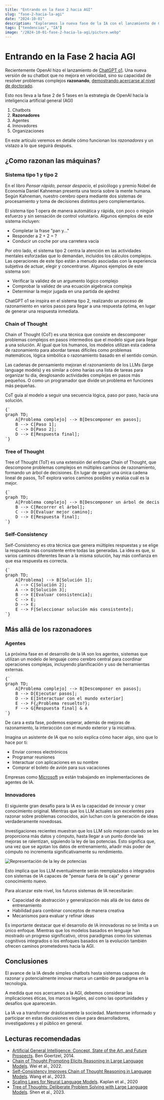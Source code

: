 ```yaml
---
title: "Entrando en la Fase 2 hacia AGI"
slug: "fase-2-hacia-la-agi"
date: "2024-10-01"
description: "Exploramos la nueva fase de la IA con el lanzamiento de ChatGPT o1, analizando cómo los sistemas de razonamiento avanzado están acercando la tecnología a la Inteligencia Artificial General (AGI). Descubre las técnicas clave como Chain of Thought y Tree of Thought, y vislumbra el futuro de los agentes de IA e innovadores."
tags: ["tendencias", "IA"]
image: "/2024-10-01-fase-2-hacia-la-agi/picture.webp"
---
```


# Entrando en la Fase 2 hacia AGI

Recientemente OpenAI hizo el lanzamiento de [ChatGPT o1](https://openai.com/index/introducing-openai-o1-preview/). Una nueva versión de su chatbot que no mejora en velocidad, sino su capacidad de resolver problemas complejos **razonando**, [demostrando acercarse al nivel de doctorado](https://openai.com/index/learning-to-reason-with-llms/).

Esto nos lleva a la fase 2 de 5 fases en la estrategia de OpenAI hacia la inteligencia artificial general (AGI)

1. Chatbots
2. **Razonadores**
3. Agentes
4. Innovadores
5. Organizaciones

En este artículo veremos en detalle cómo funcionan los *razonadores* y un vistazo a lo que seguirá después.

## ¿Como razonan las máquinas?

### Sistema tipo 1 y tipo 2

En el libro *Pensar rápido, pensar despacio*, el psicólogo y premio Nobel de Economía Daniel Kahneman presenta una teoría sobre la mente humana. Según Kahneman, nuestro cerebro opera mediante dos sistemas de procesamiento y toma de decisiones distintos pero complementarios. 

El sistema tipo 1 opera de manera automática y rápida, con poco o ningún esfuerzo y sin sensación de control voluntario. Algunos ejemplos de este sistema incluyen:

- Completar la frase "pan y..."
- Responder a 2 + 2 = ?
- Conducir un coche por una carretera vacía

Por otro lado, el sistema tipo 2 centra la atención en las actividades mentales esforzadas que lo demandan, incluidos los cálculos complejos. Las operaciones de este tipo están a menudo asociadas con la experiencia subjetiva de actuar, elegir y concentrarse. Algunos ejemplos de este sistema son:

- Verificar la validez de un argumento lógico complejo
- Comprobar la validez de una ecuación algebraica compleja
- Determinar la mejor jugada en una partida de ajedrez

ChatGPT o1 se inspira en el sistema tipo 2, realizando un proceso de razonamiento en varios pasos para llegar a una respuesta óptima, en lugar de generar una respuesta inmediata.

### Chain of Thought

Chain of Thought (CoT) es una técnica que consiste en descomponer problemas complejos en pasos intermedios que el modelo sigue para llegar a una solución. Al igual que los humanos, los modelos utilizan esta cadena de razonamiento para abordar tareas difíciles como problemas matemáticos, lógica simbólica o razonamiento basado en el sentido común.

Las cadenas de pensamiento mejoran el razonamiento de los LLMs (large language models) y es similar a cómo harías una lista de tareas para organizar tu día, desglosando actividades complejas en pasos más pequeños. O como un programador que divide un problema en funciones más pequeñas.

CoT guía al modelo a seguir una secuencia lógica, paso por paso, hacia una solución.

<pre className="mermaid">{`
graph TD;
    A[Problema complejo] --> B[Descomponer en pasos];
    B --> C[Paso 1];
    C --> D[Paso 2];
    D --> E[Respuesta final];
`}</pre>

### Tree of Thought

Tree of Thought (ToT) es una extensión del enfoque Chain of Thought, que descompone problemas complejos en múltiples caminos de razonamiento, formando un árbol de decisiones. En lugar de seguir una única cadena lineal de pasos, ToT explora varios caminos posibles y evalúa cuál es la mejor.

<pre className="mermaid">{`
graph TD;
    A[Problema complejo] --> B[Descomponer un árbol de decisión];
    B --> C[Recorrer el árbol];
    C --> D[Evaluar mejor camino];
    D --> E[Respuesta final];
`}</pre>

### Self-Consistency

Self-Consistency es otra técnica que genera múltiples respuestas y se elige la respuesta más consistente entre todas las generadas. La idea es que, si varios caminos diferentes llevan a la misma solución, hay más confianza en que esa respuesta es correcta.

<pre className="mermaid">{`
graph TD;
    A[Problema] --> B[Solución 1];
    A --> C[Solución 2];
    A --> D[Solución 3];
    B --> E[Evaluar consistencia];
    C --> E;
    D --> E;
    E --> F[Seleccionar solución más consistente];
`}</pre>

## Más allá de los razonadores

### Agentes

La próxima fase en el desarrollo de la IA son los agentes, sistemas que utilizan un modelo de lenguaje como cerebro central para coordinar operaciones complejas, incluyendo planificación y uso de herramientas externas.

<pre className="mermaid">{`
graph TD;
    A[Problema complejo] --> B[Descomponer en pasos];
    B --> D[Ejecutar pasos];
    D --> E[Interactuar con el mundo exterior]
    E --> F{¿Problema resuelto?};
    F --> G[Respuesta final] & A
`}</pre>

De cara a esta fase, podemos esperar, además de mejoras de razonamiento, la interacción con el mundo exterior y la iniciativa.

Imagina un asistente de IA que no solo explica cómo hacer algo, sino que lo hace por ti:

- Enviar correos electrónicos
- Programar reuniones
- Interactuar con aplicaciones en su nombre
- Comprar el boleto de avión para sus vacaciones

Empresas como [Microsoft](https://github.com/microsoft/autogen) ya están trabajando en implementaciones de agentes de IA.

### Innovadores

El siguiente gran desafío para la IA es la capacidad de innovar y crear conocimiento original. Mientras que los LLM actuales son excelentes para razonar sobre problemas conocidos, aún luchan con la generación de ideas verdaderamente novedosas.

Investigaciones recientes muestran que los LLM solo mejoran cuando se les proporciona más datos y cómputo, hasta llegar a un punto donde las mejoras se ralentizan, siguiendo la ley de las potencias. Esto significa que, una vez que se agotan los datos de entrenamiento, añadir más poder de cómputo no incrementa significativamente su rendimiento.

![Representación de la ley de potencias](/2024-10-01-fase-2-hacia-la-agi/ley-de-potencias.png)

Esto implica que los LLM eventualmente serán reemplazados o integrados con sistemas de IA capaces de "pensar fuera de la caja" y generar conocimiento nuevo.

Para alcanzar este nivel, los futuros sistemas de IA necesitarán:

- Capacidad de abstracción y generalización más allá de los datos de entrenamiento
- Habilidad para combinar conceptos de manera creativa
- Mecanismos para evaluar y refinar ideas

Es importante destacar que el desarrollo de IA innovadoras no se limita a un único enfoque. Mientras que los modelos basados en lenguaje han mostrado un progreso significativo, otros paradigmas como los sistemas cognitivos integrados o los enfoques basados en la evolución también ofrecen caminos prometedores hacia la AGI.

## Conclusiones

El avance de la IA desde simples chatbots hasta sistemas capaces de razonar y potencialmente innovar marca un cambio de paradigma en la tecnología.

A medida que nos acercamos a la AGI, debemos considerar las implicaciones éticas, los marcos legales, así como las oportunidades y desafíos que aparecerán.

La IA va a transformar drásticamente la sociedad. Mantenerse informado y participar en estas discusiones es clave para desarrolladores, investigadores y el público en general.

## Lecturas recomendadas

- [Artificial General Intelligence: Concept, State of the Art, and Future Prospects](https://sciendo.com/article/10.2478/jagi-2014-0001). Ben Goertzel, 2014.
- [Chain of Thought Prompting Elicits Reasoning in Large Language Models](https://arxiv.org/abs/2201.11903). Wei et al., 2022.
- [Self-Consistency Improves Chain of Thought Reasoning in Language Models](https://arxiv.org/abs/2203.11171). Wang et al., 2023.
- [Scaling Laws for Neural Language Models](https://arxiv.org/abs/2001.08361). Kaplan et al., 2020
- [Tree of Thoughts: Deliberate Problem Solving with Large Language Models](https://arxiv.org/abs/2305.10601). Shen et al., 2023.